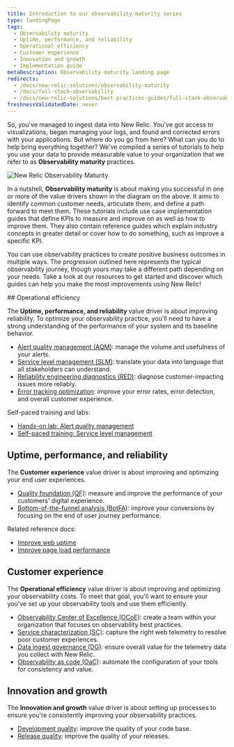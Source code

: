 ```yaml
---
title: Introduction to our observability maturity series
type: landingPage
tags:
  - Observability maturity
  - Uptime, performance, and reliability
  - Operational efficiency
  - Customer experience
  - Innovation and growth
  - Implementation guide
metaDescription: Observability maturity landing page
redirects:
  - /docs/new-relic-solutions/observability-maturity
  - /docs/full-stack-observability
  - /docs/new-relic-solutions/best-practices-guides/full-stack-observability
freshnessValidatedDate: never
---
```




So, you've managed to ingest data into New Relic. You've got access to visualizations, began managing your logs, and found and corrected errors with your applications. But where do you go from here? What can you do to help bring everything together? We've compiled a series of tutorials to help you use your data to provide measurable value to your organization that we refer to as **Observability maturity** practices.

  <img
    title="New Relic Observability Maturity"
    alt="New Relic Observability Maturity"
    src={observabilitymaturityOmavDrivers}
  />

In a nutshell, **Observability maturity** is about making you successful in one or more of the value drivers shown in the diagram on the above. It  aims to identify common customer needs, articulate them, and define a path forward to meet them. These tutorials include use case implementation guides that define KPIs to measure and improve on as well as how to improve them. They also contain reference guides which explain industry concepts in greater detail or cover how to do something, such as improve a specific KPI.

You can use observability practices to create positive business outcomes in multiple ways. The progression outlined here represents the typical observability journey, though yours may take a different path depending on your needs. Take a look at our resources to get started and discover which guides can help you make the most improvements using New Relic!

<Steps>
    <Step>
## Operational efficiency  

The **Uptime, performance, and reliability** value driver is about improving reliability. To optimize your observability practice, you'll need to have a strong understanding of the performance of your system and its baseline behavior. 

* [Alert quality management (AQM)](/docs/new-relic-solutions/observability-maturity/uptime-performance-reliability/aqm-implementation-guide/): manage the volume and usefulness of your alerts.
* [Service level management (SLM)](/docs/new-relic-solutions/observability-maturity/uptime-performance-reliability/slm-implementation-guide/): translate your data into language that all stakeholders can understand.
* [Reliability engineering diagnostics (RED)](/docs/new-relic-solutions/observability-maturity/uptime-performance-reliability/diagnostics-beginner-guide): diagnose customer-impacting issues more reliably. 
* [Error tracking optimization](/docs/new-relic-solutions/observability-maturity/uptime-performance-reliability/error-optimization): improve your error rates, error detection, and overall customer experience. 

Self-paced training and labs:

* [Hands-on lab: Alert quality management](https://learn.newrelic.com/hands-on-lab-alert-quality-management)
* [Self-paced training: Service level management](https://learn.newrelic.com/self-paced-service-level-management-in-new-relic)
    </Step>
    <Step>
## Uptime, performance, and reliability   

The **Customer experience** value driver is about improving and optimizing your end user experiences. 

* [Quality foundation (QF)](/docs/new-relic-solutions/observability-maturity/customer-experience/quality-foundation-implementation-guide): measure and improve the performance of your customers' digital experience.
* [Bottom-of-the-funnel analysis (BotFA)](/docs/new-relic-solutions/observability-maturity/customer-experience/bofta-implementation-guide): improve your conversions by focusing on the end of user journey performance.

Related reference docs:

* [Improve web uptime](/docs/new-relic-solutions/observability-maturity/customer-experience/cx-improve-web-uptime)
* [Improve page load performance](/docs/new-relic-solutions/observability-maturity/customer-experience/cx-improve-page-load)
    </Step>
    <Step>
## Customer experience

The **Operational efficiency** value driver is about improving and optimizing your observability costs. To meet that goal, you'll want to ensure your you've set up your observability tools and use them efficiently. 

* [Observability Center of Excellence (OCoE)](/docs/new-relic-solutions/observability-maturity/operational-efficiency/observability-coe): create a team within your organization that focuses on observability best practices.
* [Service characterization (SC)](/docs/new-relic-solutions/observability-maturity/operational-efficiency/sc-implementation-guide/): capture the right web telemetry to resolve poor customer experiences.
* [Data ingest governance (DG)](/docs/new-relic-solutions/observability-maturity/operational-efficiency/dg-intro/): ensure overall value for the telemetry data you collect with New Relic.
* [Observability as code (OaC)](/docs/new-relic-solutions/observability-maturity/operational-efficiency/observability-as-code-guide): automate the configuration of your tools for consistency and value.
    </Step>    
    <Step>
## Innovation and growth

The **Innovation and growth** value driver is about setting up processes to ensure you're consistently improving your observability practices.

* [Development quality](/docs/new-relic-solutions/observability-maturity/innovation-growth/development-quality-implementation-guide): improve the quality of your code base.
* [Release quality](/docs/new-relic-solutions/observability-maturity/innovation-growth/release-quality-implementation-guide): improve the quality of your releases.
    </Step>
</Steps>
